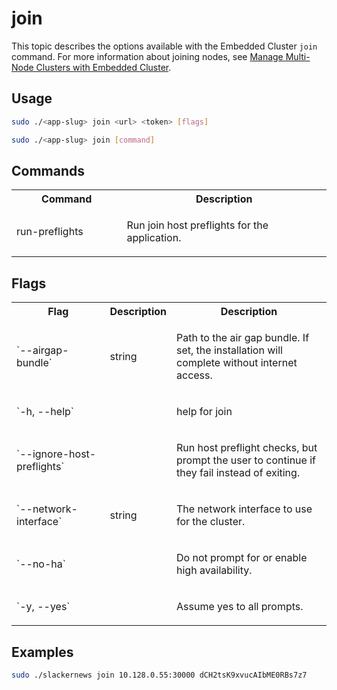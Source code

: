 # join

This topic describes the options available with the Embedded Cluster `join` command. For more information about joining nodes, see [Manage Multi-Node Clusters with Embedded Cluster](/enterprise/embedded-manage-nodes).

## Usage

```bash
sudo ./<app-slug> join <url> <token> [flags]
```

```bash
sudo ./<app-slug> join [command]
```

## Commands

<table>
  <tr>
    <th width="35%">Command</th>
    <th width="65%">Description</th>
  </tr>
  <tr>
     <td>run-preflights</td>
     <td>
        <p>Run join host preflights for the application.</p>
     </td>
  </tr>
</table>

## Flags

<table>
  <tr>
    <th width="30%">Flag</th>
    <th width="20%">Description</th>
    <th width="50%">Description</th>
  </tr>
  <tr>
     <td>`--airgap-bundle`</td>
     <td>string</td>
     <td>
        <p>Path to the air gap bundle. If set, the installation will complete without internet access.</p>
     </td>
  </tr>
  <tr>
     <td>`-h, --help`</td>
     <td></td>
     <td>
        <p>help for join</p>
     </td>
  </tr>
  <tr>
     <td>`--ignore-host-preflights`</td>
     <td></td>
     <td>
        <p>Run host preflight checks, but prompt the user to continue if they fail instead of exiting.</p>
     </td>
  </tr>
  <tr>
     <td>`--network-interface`</td>
     <td>string</td>
     <td>
        <p>The network interface to use for the cluster.</p>
     </td>
  </tr>
  <tr>
     <td>`--no-ha`</td>
     <td></td>
     <td>
        <p>Do not prompt for or enable high availability.</p>
     </td>
  </tr>
  <tr>
     <td>`-y, --yes`</td>
     <td></td>
     <td>
        <p>Assume yes to all prompts.</p>
     </td>
  </tr>
</table>

## Examples

```bash
sudo ./slackernews join 10.128.0.55:30000 dCH2tsK9xvucAIbME0RBs7z7
```